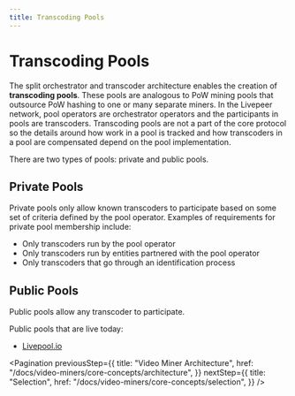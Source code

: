 ```yaml
---
title: Transcoding Pools
---
```


# Transcoding Pools

The split orchestrator and transcoder architecture enables the creation of
**transcoding pools**. These pools are analogous to PoW mining pools that
outsource PoW hashing to one or many separate miners. In the Livepeer network,
pool operators are orchestrator operators and the participants in pools are
transcoders. Transcoding pools are not a part of the core protocol so the
details around how work in a pool is tracked and how transcoders in a pool are
compensated depend on the pool implementation.

There are two types of pools: private and public pools.

## Private Pools

Private pools only allow known transcoders to participate based on some set of
criteria defined by the pool operator. Examples of requirements for private pool
membership include:

- Only transcoders run by the pool operator
- Only transcoders run by entities partnered with the pool operator
- Only transcoders that go through an identification process

## Public Pools

Public pools allow any transcoder to participate.

Public pools that are live today:

- [Livepool.io](http://livepool.io/)

<Pagination
  previousStep={{
    title: "Video Miner Architecture",
    href: "/docs/video-miners/core-concepts/architecture",
  }}
  nextStep={{
    title: "Selection",
    href: "/docs/video-miners/core-concepts/selection",
  }}
/>
